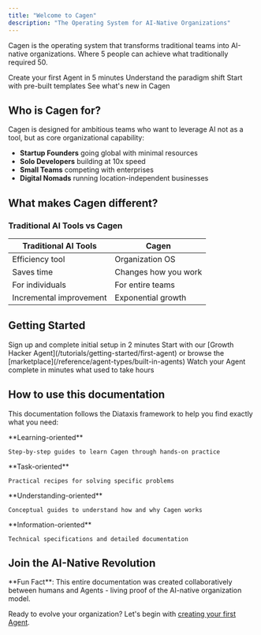 ```yaml
---
title: "Welcome to Cagen"
description: "The Operating System for AI-Native Organizations"
---
```


Cagen is the operating system that transforms traditional teams into AI-native organizations. Where 5 people can achieve what traditionally required 50.

<CardGroup cols={2}>
  <Card 
    title="Quick Start" 
    icon="rocket" 
    href="/quickstart"
  >
    Create your first Agent in 5 minutes
  </Card>
  <Card 
    title="What is an AI-Native Organization?" 
    icon="lightbulb" 
    href="/explanation/core-concepts/ai-native-organization"
  >
    Understand the paradigm shift
  </Card>
  <Card 
    title="Browse Agent Marketplace" 
    icon="store" 
    href="/reference/agent-types/built-in-agents"
  >
    Start with pre-built templates
  </Card>
  <Card 
    title="View Changelog" 
    icon="bell" 
    href="/changelog"
  >
    See what's new in Cagen
  </Card>
</CardGroup>

## Who is Cagen for?

Cagen is designed for ambitious teams who want to leverage AI not as a tool, but as core organizational capability:

- **Startup Founders** going global with minimal resources
- **Solo Developers** building at 10x speed
- **Small Teams** competing with enterprises
- **Digital Nomads** running location-independent businesses

## What makes Cagen different?

### Traditional AI Tools vs Cagen

| Traditional AI Tools | Cagen |
|---------------------|--------|
| Efficiency tool | Organization OS |
| Saves time | Changes how you work |
| For individuals | For entire teams |
| Incremental improvement | Exponential growth |

## Getting Started

<Steps>
  <Step title="Create your account">
    Sign up and complete initial setup in 2 minutes
  </Step>
  <Step title="Choose your first Agent">
    Start with our [Growth Hacker Agent](/tutorials/getting-started/first-agent) or browse the [marketplace](/reference/agent-types/built-in-agents)
  </Step>
  <Step title="Experience 10x productivity">
    Watch your Agent complete in minutes what used to take hours
  </Step>
</Steps>

## How to use this documentation

This documentation follows the Diataxis framework to help you find exactly what you need:

<CardGroup cols={2}>
  <Card 
    title="Tutorials" 
    icon="graduation-cap"
    href="/tutorials"
  >
    **Learning-oriented**
    
    Step-by-step guides to learn Cagen through hands-on practice
  </Card>
  <Card 
    title="How-to Guides" 
    icon="list-check"
    href="/how-to"
  >
    **Task-oriented**
    
    Practical recipes for solving specific problems
  </Card>
  <Card 
    title="Explanations" 
    icon="book"
    href="/explanation"
  >
    **Understanding-oriented**
    
    Conceptual guides to understand how and why Cagen works
  </Card>
  <Card 
    title="Reference" 
    icon="code"
    href="/reference"
  >
    **Information-oriented**
    
    Technical specifications and detailed documentation
  </Card>
</CardGroup>

## Join the AI-Native Revolution

<Info>
  **Fun Fact**: This entire documentation was created collaboratively between humans and Agents - living proof of the AI-native organization model.
</Info>

Ready to evolve your organization? Let's begin with [creating your first Agent](/tutorials/getting-started/first-agent).